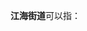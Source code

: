 '''江海街道'''可以指：
{{PRC admin/disambig|21/06/03/009/000|32/02/02/005/000|44/01/05/014/000}}
{{disambig|cat=四字乡级行政区划消歧义}}
